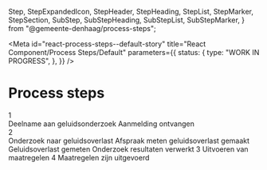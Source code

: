 <!-- @license CC0-1.0 -->

  Step,
  StepExpandedIcon,
  StepHeader,
  StepHeading,
  StepList,
  StepMarker,
  StepSection,
  SubStep,
  SubStepHeading,
  SubStepList,
  SubStepMarker,
} from "@gemeente-denhaag/process-steps";


<Meta
  id="react-process-steps--default-story"
  title="React Component/Process Steps/Default"
  parameters={{
    status: {
      type: "WORK IN PROGRESS",
    },
  }}
/>

# Process steps

<Canvas>
  <StepList>
    <Step checked expanded>
      <StepSection>
        <StepHeader>
          <StepMarker>
            <div>1</div>
          </StepMarker>
          <StepHeading>Deelname aan geluidsonderzoek</StepHeading>
          <StepExpandedIcon />
        </StepHeader>
      </StepSection>
      <SubStepList>
        <SubStep>
          <SubStepMarker />
          <SubStepHeading>Aanmelding ontvangen</SubStepHeading>
        </SubStep>
      </SubStepList>
    </Step>
    <Step current expanded>
      <StepSection>
        <StepHeader>
          <StepMarker>
            <div>2</div>
          </StepMarker>
          <StepHeading>Onderzoek naar geluidsoverlast</StepHeading>
          <StepExpandedIcon />
        </StepHeader>
      </StepSection>
      <SubStepList>
        <SubStep>
          <SubStepMarker />
          <SubStepHeading>Afspraak meten geluidsoverlast gemaakt</SubStepHeading>
        </SubStep>
        <SubStep>
          <SubStepMarker />
          <SubStepHeading>Geluidsoverlast gemeten</SubStepHeading>
        </SubStep>
        <SubStep>
          <SubStepMarker />
          <SubStepHeading>Onderzoek resultaten verwerkt</SubStepHeading>
        </SubStep>
      </SubStepList>
    </Step>
    <Step>
      <StepSection>
        <StepHeader>
          <StepMarker>3</StepMarker>
          <StepHeading>Uitvoeren van maatregelen</StepHeading>
        </StepHeader>
      </StepSection>
    </Step>
    <Step>
      <StepSection>
        <StepHeader>
          <StepMarker>4</StepMarker>
          <StepHeading>Maatregelen zijn uitgevoerd</StepHeading>
        </StepHeader>
      </StepSection>
    </Step>
  </StepList>
</Canvas>
